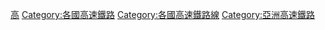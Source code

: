 {{Catnav|頁面分類|人类社会|交通|鐵路|鐵路運輸|高速鐵路}}
{{Catnav|頁面分類|人类社会|交通|貨運|鐵路運輸|高速鐵路}}
{{catmore}}
{{Commonscat|Taiwan High Speed Rail}}

[[Category:台灣鐵路|高]]
[[Category:各國高速鐵路|Category:各國高速鐵路]]
[[Category:各國高速鐵路線|Category:各國高速鐵路線]]
[[Category:亞洲高速鐵路|Category:亞洲高速鐵路]]